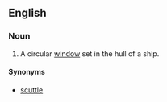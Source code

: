 ==English==

===Noun===
{{en-noun|porthole|portholes}}

# A circular [[window]] set in the hull of a ship.

====Synonyms====
*[[scuttle]]